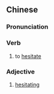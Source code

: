 ==Chinese==
{{zh-forms}}

===Pronunciation===
{{zh-pron
|m=zhēnchén
|c=zam1 sam4
|cat=v,a
}}

===Verb===
{{zh-verb}}

# to [[hesitate]]

===Adjective===
{{zh-adj}}

# [[hesitating]]
